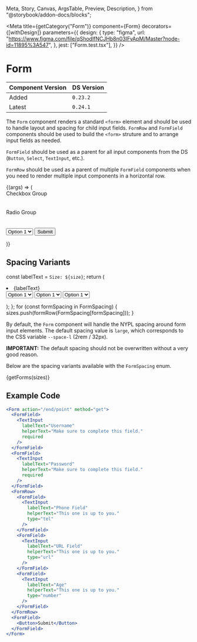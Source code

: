   Meta,
  Story,
  Canvas,
  ArgsTable,
  Preview,
  Description,
} from "@storybook/addon-docs/blocks";


<Meta
  title={getCategory("Form")}
  component={Form}
  decorators={[withDesign]}
  parameters={{
    design: {
      type: "figma",
      url:
        "https://www.figma.com/file/qShodlfNCJHb8n03IFyApM/Master?node-id=11895%3A547",
    },
    jest: ["Form.test.tsx"],
  }}
/>

# Form

| Component Version | DS Version |
| ----------------- | ---------- |
| Added             | `0.23.2`   |
| Latest            | `0.24.1`   |

<Description of={Form} />

The `Form` component renders a standard `<form>` element and should be used to handle layout and spacing for child input fields. `FormRow` and `FormField` components should be used to build the `<form>` struture and to arrange input fields as needed.

`FormField` should be used as a parent for all input components from the DS (`Button`, `Select`, `TextInput`, etc.).

`FormRow` should be used as a parent of multiple `FormField` components when you need to render multiple input components in a horizontal row.

<Preview withToolbar>
  <Story
    name="Form"
    args={{
      action: "/end/point",
      id: "custom-form-id",
      method: "get",
    }}
    argTypes={{
      method: {
        control: {
          type: "radio",
          options: ["get", "post"],
        },
      },
    }}
  >
    {(args) => (
      <Form {...args}>
        <FormField>
          <TextInput
            labelText="Username"
            helperText="Make sure to complete this field."
            required
          />
        </FormField>
        <FormField>
          <TextInput
            labelText="Password"
            helperText="Make sure to complete this field."
            required
          />
        </FormField>
        <FormRow>
          <FormField>
            <TextInput
              labelText="Phone Field"
              helperText="This one is up to you."
              type="tel"
            />
          </FormField>
          <FormField>
            <TextInput
              labelText="URL Field"
              helperText="This one is up to you."
              type="url"
            />
          </FormField>
          <FormField>
            <TextInput
              labelText="Age"
              helperText="This one is up to you."
              type="number"
            />
          </FormField>
        </FormRow>
        <FormRow>
          <FormField>
            <Label>Checkbox Group</Label>
            <Checkbox labelText="Checkbox 1" showLabel />
            <br />
            <Checkbox labelText="Checkbox 1" showLabel />
            <br />
            <Checkbox labelText="Checkbox 1" showLabel />
            <br />
            <Checkbox labelText="Checkbox 1" showLabel />
          </FormField>
          <FormField>
            <Label>Radio Group</Label>
            <Radio labelText="Radio 1" showLabel />
            <br />
            <Radio labelText="Radio 2" showLabel />
            <br />
            <Radio labelText="Radio 3" showLabel />
            <br />
            <Radio labelText="Radio 4" showLabel />
          </FormField>
          <FormField>
            <Select
              labelText="Select Field"
              showLabel={true}
              helperText="The select field helper text."
            >
              <option>Option 1</option>
              <option>Option 2</option>
              <option>Option 3</option>
            </Select>
          </FormField>
        </FormRow>
        <FormField>
          <Button>Submit</Button>
        </FormField>
      </Form>
    )}
  </Story>
</Preview>

<ArgsTable story="Form" />

## Spacing Variants

  const labelText = `Size: ${size}`;
  return (
    <li>
      <Heading level={3}>{labelText}</Heading>
      <Form spacing={size}>
        <FormRow>
          <FormField>
            <Select
              labelText="Select Field"
              showLabel={true}
              helperText="The select field helper text."
            >
              <option>Option 1</option>
              <option>Option 2</option>
              <option>Option 3</option>
            </Select>
          </FormField>
          <FormField>
            <Select
              labelText="Select Field"
              showLabel={true}
              helperText="The select field helper text."
            >
              <option>Option 1</option>
              <option>Option 2</option>
              <option>Option 3</option>
            </Select>
          </FormField>
          <FormField>
            <Select
              labelText="Select Field"
              showLabel={true}
              helperText="The select field helper text."
            >
              <option>Option 1</option>
              <option>Option 2</option>
              <option>Option 3</option>
            </Select>
          </FormField>
        </FormRow>
      </Form>
      <HorizontalRule />
    </li>
  );
};
for (const formSpacing in FormSpacing) {
  sizes.push(formRow(FormSpacing[formSpacing]));
}

By default, the `Form` component will handle the NYPL spacing around form input elements. The default spacing value is `large`, which corresponds to the CSS variable `--space-l` (2rem / 32px).

**IMPORTANT:** The default spacing should not be overwritten without a very good reason.

Below are the spacing variants available with the `FormSpacing` enum.

<Preview>
  <Story
    name="Spacing Variants"
    args={{
      id: "spacing-form-id",
    }}
  >
    {getForms(sizes)}
  </Story>
</Preview>

## Example Code

<Story name="Example Code" />

```jsx
<Form action="/end/point" method="get">
  <FormField>
    <TextInput
      labelText="Username"
      helperText="Make sure to complete this field."
      required
    />
  </FormField>
  <FormField>
    <TextInput
      labelText="Password"
      helperText="Make sure to complete this field."
      required
    />
  </FormField>
  <FormRow>
    <FormField>
      <TextInput
        labelText="Phone Field"
        helperText="This one is up to you."
        type="tel"
      />
    </FormField>
    <FormField>
      <TextInput
        labelText="URL Field"
        helperText="This one is up to you."
        type="url"
      />
    </FormField>
    <FormField>
      <TextInput
        labelText="Age"
        helperText="This one is up to you."
        type="number"
      />
    </FormField>
  </FormRow>
  <FormField>
    <Button>Submit</Button>
  </FormField>
</Form>
```

